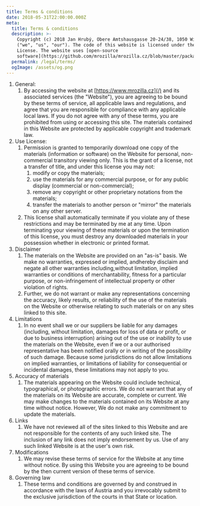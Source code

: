 ```yaml
---
title: Terms & conditions
date: 2018-05-31T22:00:00.000Z
meta:
  title: Terms & conditions
  description: >-
    Copyright (c) 2018 Jan Hrubý, Obere Amtshausgasse 20-24/38, 1050 Wien, AUSTRIA
    ("we", "us", "our"). The code of this website is licensed under the MIT
    License. The website uses [open-source
    software](https://github.com/mrozilla/mrozilla.cz/blob/master/package.json).
  permalink: /legal/terms/
  ogImage: /assets/og.png
---
```


1.  General:
    1. By accessing the website at [https://www.mrozilla.cz](/) and its associated services (the "Website"), you are agreeing to be bound by these terms of service, all applicable laws and regulations, and agree that you are responsible for compliance with any applicable local laws. If you do not agree with any of these terms, you are prohibited from using or accessing this site. The materials contained in this Website are protected by applicable copyright and trademark law.
1.  Use License:
    1.  Permission is granted to temporarily download one copy of the materials (information or software) on the Website for personal, non-commercial transitory viewing only. This is the grant of a license, not a transfer of title, and under this license you may not:
        1.  modify or copy the materials;
        1.  use the materials for any commercial purpose, or for any public display (commercial or non-commercial);
        1.  remove any copyright or other proprietary notations from the materials;
        1.  transfer the materials to another person or "mirror" the materials on any other server.
    1.  This license shall automatically terminate if you violate any of these restrictions and may be terminated by me at any time. Upon terminating your viewing of these materials or upon the termination of this license, you must destroy any downloaded materials in your possession whether in electronic or printed format.
1.  Disclaimer
    1.  The materials on the Website are provided on an "as-is" basis. We make no warranties, expressed or implied, andhereby disclaim and negate all other warranties including,without limitation, implied warranties or conditions of merchantability, fitness for a particular purpose, or non-infringement of intellectual property or other violation of rights.
    1.  Further, we do not warrant or make any representations concerning the accuracy, likely results, or reliability of the use of the materials on the Website or otherwise relating to such materials or on any sites linked to this site.
1.  Limitations
    1.  In no event shall we or our suppliers be liable for any damages (including, without limitation, damages for loss of data or profit, or due to business interruption) arising out of the use or inability to use the materials on the Website, even if we or a our authorised representative has been notified orally or in writing of the possibility of such damage. Because some jurisdictions do not allow limitations on implied warranties, or limitations of liability for consequential or incidental damages, these limitations may not apply to you.
1.  Accuracy of materials
    1.  The materials appearing on the Website could include technical, typographical, or photographic errors. We do not warrant that any of the materials on its Website are accurate, complete or current. We may make changes to the materials contained on its Website at any time without notice. However, We do not make any commitment to update the materials.
1.  Links
    1.  We have not reviewed all of the sites linked to this Website and are not responsible for the contents of any such linked site. The inclusion of any link does not imply endorsement by us. Use of any such linked Website is at the user's own risk.
1.  Modifications
    1.  We may revise these terms of service for the Website at any time without notice. By using this Website you are agreeing to be bound by the then current version of these terms of service.
1.  Governing law
    1.  These terms and conditions are governed by and construed in accordance with the laws of Austria and you irrevocably submit to the exclusive jurisdiction of the courts in that State or location.
